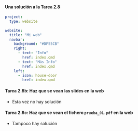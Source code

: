 ::: {.callout-important icon="false"}
#### Una solución a la Tarea 2.8


```yaml
project:
  type: website
 
website:
  title: "Mi web"
  navbar:
    background: "#DF55CB"
    right: 
      - text: "Info"
        href: index.qmd
      - text: "Más Info"
        href: index.qmd
    left: 
      - icon: house-door
        href: index.qmd       
```

:::


::: {.fragment}
::: {.callout-important icon="false"}
#### Tarea 2.8b: Haz que se vean las slides en la web

- Esta vez no hay solución

:::
:::


::: {.fragment}
::: {.callout-important icon="false"}
#### Tarea 2.8c: Haz que se vean el fichero `prueba_01.pdf` en la web

- Tampoco hay solución

:::
:::